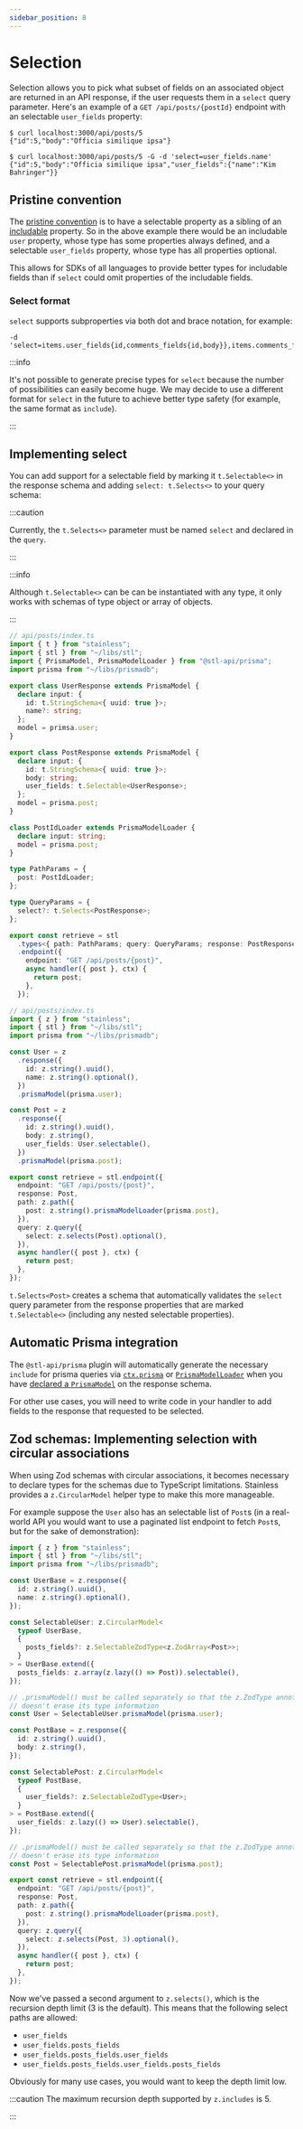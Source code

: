 ```yaml
---
sidebar_position: 8
---
```



# Selection

Selection allows you to pick what subset of fields on an associated object are returned
in an API response, if the user requests them in a `select` query parameter. Here's an example of a
`GET /api/posts/{postId}` endpoint with an selectable `user_fields` property:

```
$ curl localhost:3000/api/posts/5
{"id":5,"body":"Officia similique ipsa"}

$ curl localhost:3000/api/posts/5 -G -d 'select=user_fields.name'
{"id":5,"body":"Officia similique ipsa","user_fields":{"name":"Kim Bahringer"}}
```

## Pristine convention

The [pristine convention](/stl/intro#pristine) is to have a selectable property as a sibling of an
[includable](/stl/inclusion) property. So in the above example
there would be an includable `user` property, whose type has some properties
always defined, and a selectable `user_fields` property, whose type has all properties
optional.

This allows for SDKs of all languages to provide better types for includable fields than
if `select` could omit properties of the includable fields.

### Select format

`select` supports subproperties via both dot and brace notation, for example:

```
-d 'select=items.user_fields{id,comments_fields{id,body}},items.comments_fields.body'
```

:::info

It's not possible to generate precise types for `select` because the number
of possibilities can easily become huge. We may decide to use a different
format for `select` in the future to achieve better type safety (for example,
the same format as `include`).

:::

## Implementing select

You can add support for a selectable field by marking it
`t.Selectable<>` in the response schema and adding
`select: t.Selects<>` to your query schema:

:::caution

Currently, the `t.Selects<>` parameter must be named
`select` and declared in the `query`.

:::

:::info

Although `t.Selectable<>` can be can be instantiated with any type,
it only works with schemas of type object or array of objects.

:::

<Tabs groupId="schema-variants">
<TabItem value="codegen" label="Codegen types">

```ts
// api/posts/index.ts
import { t } from "stainless";
import { stl } from "~/libs/stl";
import { PrismaModel, PrismaModelLoader } from "@stl-api/prisma";
import prisma from "~/libs/prismadb";

export class UserResponse extends PrismaModel {
  declare input: {
    id: t.StringSchema<{ uuid: true }>;
    name?: string;
  };
  model = primsa.user;
}

export class PostResponse extends PrismaModel {
  declare input: {
    id: t.StringSchema<{ uuid: true }>;
    body: string;
    user_fields: t.Selectable<UserResponse>;
  };
  model = prisma.post;
}

class PostIdLoader extends PrismaModelLoader {
  declare input: string;
  model = prisma.post;
}

type PathParams = {
  post: PostIdLoader;
};

type QueryParams = {
  select?: t.Selects<PostResponse>;
};

export const retrieve = stl
  .types<{ path: PathParams; query: QueryParams; response: PostResponse }>()
  .endpoint({
    endpoint: "GET /api/posts/{post}",
    async handler({ post }, ctx) {
      return post;
    },
  });
```

</TabItem>

<TabItem value="runtime" label="Zod schemas">

```ts
// api/posts/index.ts
import { z } from "stainless";
import { stl } from "~/libs/stl";
import prisma from "~/libs/prismadb";

const User = z
  .response({
    id: z.string().uuid(),
    name: z.string().optional(),
  })
  .prismaModel(prisma.user);

const Post = z
  .response({
    id: z.string().uuid(),
    body: z.string(),
    user_fields: User.selectable(),
  })
  .prismaModel(prisma.post);

export const retrieve = stl.endpoint({
  endpoint: "GET /api/posts/{post}",
  response: Post,
  path: z.path({
    post: z.string().prismaModelLoader(prisma.post),
  }),
  query: z.query({
    select: z.selects(Post).optional(),
  }),
  async handler({ post }, ctx) {
    return post;
  },
});
```

</TabItem>
</Tabs>

`t.Selects<Post>` creates a schema that automatically validates
the `select` query parameter from the response properties
that are marked `t.Selectable<>` (including any nested selectable
properties).

## Automatic Prisma integration

The `@stl-api/prisma` plugin will automatically generate the necessary
`include` for prisma queries via [`ctx.prisma`](/stl/prisma/getting-started#perform-crud-operations-on-response-prismamodel) or [`PrismaModelLoader`](/stl/prisma/getting-started#use-prismamodelloader-on-a-parameter) when
you have [declared a `PrismaModel`](/stl/prisma/getting-started#declare-prismamodel-on-a-response-type) on the response schema.

For other use cases, you will need to write code in your handler to
add fields to the response that requested to be selected.

## Zod schemas: Implementing selection with circular associations

When using Zod schemas with circular associations, it becomes necessary to declare
types for the schemas due to TypeScript limitations. Stainless provides
a `z.CircularModel` helper type to make this more manageable.

For example suppose the `User` also has an selectable list of `Post`s
(in a real-world API you would want to use a paginated list endpoint
to fetch `Post`s, but for the sake of demonstration):

```ts
import { z } from "stainless";
import { stl } from "~/libs/stl";
import prisma from "~/libs/prismadb";

const UserBase = z.response({
  id: z.string().uuid(),
  name: z.string().optional(),
});

const SelectableUser: z.CircularModel<
  typeof UserBase,
  {
    posts_fields?: z.SelectableZodType<z.ZodArray<Post>>;
  }
> = UserBase.extend({
  posts_fields: z.array(z.lazy(() => Post)).selectable(),
});

// .prismaModel() must be called separately so that the z.ZodType annotation
// doesn't erase its type information
const User = SelectableUser.prismaModel(prisma.user);

const PostBase = z.response({
  id: z.string().uuid(),
  body: z.string(),
});

const SelectablePost: z.CircularModel<
  typeof PostBase,
  {
    user_fields?: z.SelectableZodType<User>;
  }
> = PostBase.extend({
  user_fields: z.lazy(() => User).selectable(),
});

// .prismaModel() must be called separately so that the z.ZodType annotation
// doesn't erase its type information
const Post = SelectablePost.prismaModel(prisma.post);

export const retrieve = stl.endpoint({
  endpoint: "GET /api/posts/{post}",
  response: Post,
  path: z.path({
    post: z.string().prismaModelLoader(prisma.post),
  }),
  query: z.query({
    select: z.selects(Post, 3).optional(),
  }),
  async handler({ post }, ctx) {
    return post;
  },
});
```

Now we've passed a second argument to `z.selects()`, which is the recursion depth limit (3 is the default).
This means that the following select paths are allowed:

- `user_fields`
- `user_fields.posts_fields`
- `user_fields.posts_fields.user_fields`
- `user_fields.posts_fields.user_fields.posts_fields`

Obviously for many use cases, you would want to keep the depth limit low.

:::caution
The maximum recursion depth supported by `z.includes` is 5.

:::
